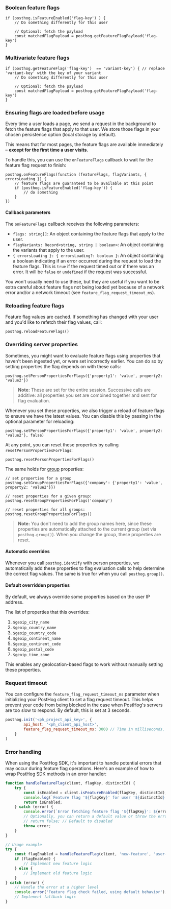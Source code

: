 ### Boolean feature flags

```js-web
if (posthog.isFeatureEnabled('flag-key') ) {
    // Do something differently for this user

    // Optional: fetch the payload
    const matchedFlagPayload = posthog.getFeatureFlagPayload('flag-key')
}
```

### Multivariate feature flags

```js-web
if (posthog.getFeatureFlag('flag-key')  == 'variant-key') { // replace 'variant-key' with the key of your variant
    // Do something differently for this user
    
    // Optional: fetch the payload
    const matchedFlagPayload = posthog.getFeatureFlagPayload('flag-key')
}
```

### Ensuring flags are loaded before usage

Every time a user loads a page, we send a request in the background to fetch the feature flags that apply to that user. We store those flags in your chosen persistence option (local storage by default).

This means that for most pages, the feature flags are available immediately – **except for the first time a user visits**.

To handle this, you can use the `onFeatureFlags` callback to wait for the feature flag request to finish:

```js-web
posthog.onFeatureFlags(function (featureFlags, flagVariants, { errorsLoading }) {
    // feature flags are guaranteed to be available at this point
    if (posthog.isFeatureEnabled('flag-key')) {
        // do something
    }
})
```

#### Callback parameters

The `onFeatureFlags` callback receives the following parameters:

- `flags: string[]`: An object containing the feature flags that apply to the user.
- `flagVariants: Record<string, string | boolean>`: An object containing the variants that apply to the user.
- `{ errorsLoading }: { errorsLoading?: boolean }`: An object containing a boolean indicating if an error occurred during the request to load the feature flags. This is `true` if the request timed out or if there was an error. It will be `false` or `undefined` if the request was successful.

You won't usually need to use these, but they are useful if you want to be extra careful about feature flags not being loaded yet because of a network error and/or a network timeout (see `feature_flag_request_timeout_ms`).


### Reloading feature flags

Feature flag values are cached. If something has changed with your user and you'd like to refetch their flag values, call:

```js-web
posthog.reloadFeatureFlags()
```

### Overriding server properties

Sometimes, you might want to evaluate feature flags using properties that haven't been ingested yet, or were set incorrectly earlier. You can do so by setting properties the flag depends on with these calls:

```js-web
posthog.setPersonPropertiesForFlags({'property1': 'value', property2: 'value2'})
```

> **Note:** These are set for the entire session. Successive calls are additive: all properties you set are combined together and sent for flag evaluation.

Whenever you set these properties, we also trigger a reload of feature flags to ensure we have the latest values. You can disable this by passing in the optional parameter for reloading:

```js-web
posthog.setPersonPropertiesForFlags({'property1': 'value', property2: 'value2'}, false)
```

At any point, you can reset these properties by calling `resetPersonPropertiesForFlags`:

```js-web
posthog.resetPersonPropertiesForFlags()
```

The same holds for [group](/manual/group-analytics) properties:

```js-web
// set properties for a group
posthog.setGroupPropertiesForFlags({'company': {'property1': 'value', property2: 'value2'}})

// reset properties for a given group:
posthog.resetGroupPropertiesForFlags('company')

// reset properties for all groups:
posthog.resetGroupPropertiesForFlags()
```
> **Note:** You don't need to add the group names here, since these properties are automatically attached to the current group (set via `posthog.group()`). When you change the group, these properties are reset.

#### Automatic overrides

Whenever you call `posthog.identify` with person properties, we automatically add these properties to flag evaluation calls to help determine the correct flag values. The same is true for when you call `posthog.group()`.

#### Default overridden properties

By default, we always override some properties based on the user IP address.

The list of properties that this overrides:

1. `$geoip_city_name`
2. `$geoip_country_name`
3. `$geoip_country_code`
4. `$geoip_continent_name`
5. `$geoip_continent_code`
6. `$geoip_postal_code`
7. `$geoip_time_zone`

This enables any geolocation-based flags to work without manually setting these properties.

### Request timeout

You can configure the `feature_flag_request_timeout_ms` parameter when initializing your PostHog client to set a flag request timeout. This helps prevent your code from being blocked in the case when PostHog's servers are too slow to respond. By default, this is set at 3 seconds.

```js
posthog.init('<ph_project_api_key>', { 
        api_host: '<ph_client_api_host>',
        feature_flag_request_timeout_ms: 3000 // Time in milliseconds. Default is 3000 (3 seconds).
    }
)
```

### Error handling

When using the PostHog SDK, it's important to handle potential errors that may occur during feature flag operations. Here's an example of how to wrap PostHog SDK methods in an error handler:

```js
function handleFeatureFlag(client, flagKey, distinctId) {
    try {
        const isEnabled = client.isFeatureEnabled(flagKey, distinctId);
        console.log(`Feature flag '${flagKey}' for user '${distinctId}' is ${isEnabled ? 'enabled' : 'disabled'}`);
        return isEnabled;
    } catch (error) {
        console.error(`Error fetching feature flag '${flagKey}': ${error.message}`);
        // Optionally, you can return a default value or throw the error
        // return false; // Default to disabled
        throw error;
    }
}

// Usage example
try {
    const flagEnabled = handleFeatureFlag(client, 'new-feature', 'user-123');
    if (flagEnabled) {  
        // Implement new feature logic
    } else {
        // Implement old feature logic
    }
} catch (error) {
    // Handle the error at a higher level
    console.error('Feature flag check failed, using default behavior');
    // Implement fallback logic
}
```